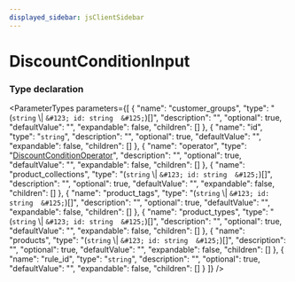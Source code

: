 ```yaml
---
displayed_sidebar: jsClientSidebar
---
```



# DiscountConditionInput

### Type declaration

<ParameterTypes parameters={[
  {
    "name": "customer_groups",
    "type": "(`string` \\| `&#123; id: string  &#125;`)[]",
    "description": "",
    "optional": true,
    "defaultValue": "",
    "expandable": false,
    "children": []
  },
  {
    "name": "id",
    "type": "`string`",
    "description": "",
    "optional": true,
    "defaultValue": "",
    "expandable": false,
    "children": []
  },
  {
    "name": "operator",
    "type": "[DiscountConditionOperator](../enums/internal.DiscountConditionOperator.mdx)",
    "description": "",
    "optional": true,
    "defaultValue": "",
    "expandable": false,
    "children": []
  },
  {
    "name": "product_collections",
    "type": "(`string` \\| `&#123; id: string  &#125;`)[]",
    "description": "",
    "optional": true,
    "defaultValue": "",
    "expandable": false,
    "children": []
  },
  {
    "name": "product_tags",
    "type": "(`string` \\| `&#123; id: string  &#125;`)[]",
    "description": "",
    "optional": true,
    "defaultValue": "",
    "expandable": false,
    "children": []
  },
  {
    "name": "product_types",
    "type": "(`string` \\| `&#123; id: string  &#125;`)[]",
    "description": "",
    "optional": true,
    "defaultValue": "",
    "expandable": false,
    "children": []
  },
  {
    "name": "products",
    "type": "(`string` \\| `&#123; id: string  &#125;`)[]",
    "description": "",
    "optional": true,
    "defaultValue": "",
    "expandable": false,
    "children": []
  },
  {
    "name": "rule_id",
    "type": "`string`",
    "description": "",
    "optional": true,
    "defaultValue": "",
    "expandable": false,
    "children": []
  }
]} />
